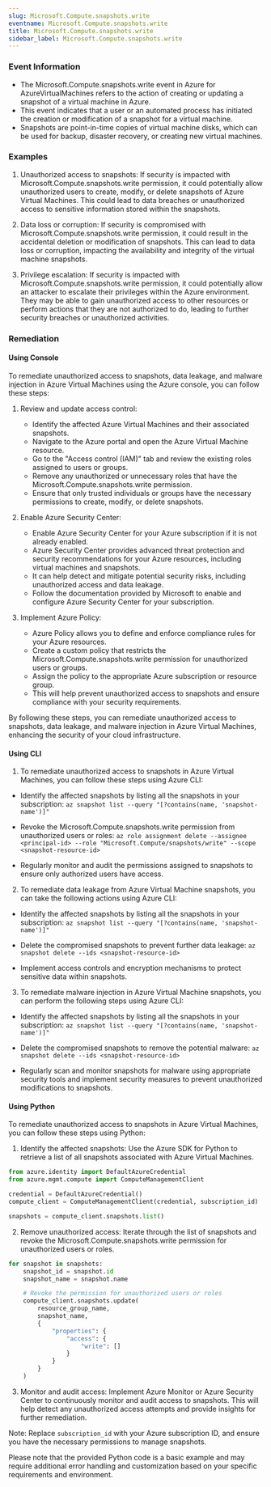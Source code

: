 ```yaml
--- 
slug: Microsoft.Compute.snapshots.write
eventname: Microsoft.Compute.snapshots.write
title: Microsoft.Compute.snapshots.write
sidebar_label: Microsoft.Compute.snapshots.write
---
```

                       
### Event Information

- The Microsoft.Compute.snapshots.write event in Azure for AzureVirtualMachines refers to the action of creating or updating a snapshot of a virtual machine in Azure.
- This event indicates that a user or an automated process has initiated the creation or modification of a snapshot for a virtual machine.
- Snapshots are point-in-time copies of virtual machine disks, which can be used for backup, disaster recovery, or creating new virtual machines.


### Examples

1. Unauthorized access to snapshots: If security is impacted with Microsoft.Compute.snapshots.write permission, it could potentially allow unauthorized users to create, modify, or delete snapshots of Azure Virtual Machines. This could lead to data breaches or unauthorized access to sensitive information stored within the snapshots.

2. Data loss or corruption: If security is compromised with Microsoft.Compute.snapshots.write permission, it could result in the accidental deletion or modification of snapshots. This can lead to data loss or corruption, impacting the availability and integrity of the virtual machine snapshots.

3. Privilege escalation: If security is impacted with Microsoft.Compute.snapshots.write permission, it could potentially allow an attacker to escalate their privileges within the Azure environment. They may be able to gain unauthorized access to other resources or perform actions that they are not authorized to do, leading to further security breaches or unauthorized activities.

### Remediation

#### Using Console

To remediate unauthorized access to snapshots, data leakage, and malware injection in Azure Virtual Machines using the Azure console, you can follow these steps:

1. Review and update access control: 
   - Identify the affected Azure Virtual Machines and their associated snapshots.
   - Navigate to the Azure portal and open the Azure Virtual Machine resource.
   - Go to the "Access control (IAM)" tab and review the existing roles assigned to users or groups.
   - Remove any unauthorized or unnecessary roles that have the Microsoft.Compute.snapshots.write permission.
   - Ensure that only trusted individuals or groups have the necessary permissions to create, modify, or delete snapshots.

2. Enable Azure Security Center:
   - Enable Azure Security Center for your Azure subscription if it is not already enabled.
   - Azure Security Center provides advanced threat protection and security recommendations for your Azure resources, including virtual machines and snapshots.
   - It can help detect and mitigate potential security risks, including unauthorized access and data leakage.
   - Follow the documentation provided by Microsoft to enable and configure Azure Security Center for your subscription.

3. Implement Azure Policy:
   - Azure Policy allows you to define and enforce compliance rules for your Azure resources.
   - Create a custom policy that restricts the Microsoft.Compute.snapshots.write permission for unauthorized users or groups.
   - Assign the policy to the appropriate Azure subscription or resource group.
   - This will help prevent unauthorized access to snapshots and ensure compliance with your security requirements.

By following these steps, you can remediate unauthorized access to snapshots, data leakage, and malware injection in Azure Virtual Machines, enhancing the security of your cloud infrastructure.

#### Using CLI

1. To remediate unauthorized access to snapshots in Azure Virtual Machines, you can follow these steps using Azure CLI:

- Identify the affected snapshots by listing all the snapshots in your subscription:
  `az snapshot list --query "[?contains(name, 'snapshot-name')]"`

- Revoke the Microsoft.Compute.snapshots.write permission from unauthorized users or roles:
  `az role assignment delete --assignee <principal-id> --role "Microsoft.Compute/snapshots/write" --scope <snapshot-resource-id>`

- Regularly monitor and audit the permissions assigned to snapshots to ensure only authorized users have access.

2. To remediate data leakage from Azure Virtual Machine snapshots, you can take the following actions using Azure CLI:

- Identify the affected snapshots by listing all the snapshots in your subscription:
  `az snapshot list --query "[?contains(name, 'snapshot-name')]"`

- Delete the compromised snapshots to prevent further data leakage:
  `az snapshot delete --ids <snapshot-resource-id>`

- Implement access controls and encryption mechanisms to protect sensitive data within snapshots.

3. To remediate malware injection in Azure Virtual Machine snapshots, you can perform the following steps using Azure CLI:

- Identify the affected snapshots by listing all the snapshots in your subscription:
  `az snapshot list --query "[?contains(name, 'snapshot-name')]"`

- Delete the compromised snapshots to remove the potential malware:
  `az snapshot delete --ids <snapshot-resource-id>`

- Regularly scan and monitor snapshots for malware using appropriate security tools and implement security measures to prevent unauthorized modifications to snapshots.

#### Using Python

To remediate unauthorized access to snapshots in Azure Virtual Machines, you can follow these steps using Python:

1. Identify the affected snapshots: Use the Azure SDK for Python to retrieve a list of all snapshots associated with Azure Virtual Machines.

```python
from azure.identity import DefaultAzureCredential
from azure.mgmt.compute import ComputeManagementClient

credential = DefaultAzureCredential()
compute_client = ComputeManagementClient(credential, subscription_id)

snapshots = compute_client.snapshots.list()
```

2. Remove unauthorized access: Iterate through the list of snapshots and revoke the Microsoft.Compute.snapshots.write permission for unauthorized users or roles.

```python
for snapshot in snapshots:
    snapshot_id = snapshot.id
    snapshot_name = snapshot.name

    # Revoke the permission for unauthorized users or roles
    compute_client.snapshots.update(
        resource_group_name,
        snapshot_name,
        {
            "properties": {
                "access": {
                    "write": []
                }
            }
        }
    )
```

3. Monitor and audit access: Implement Azure Monitor or Azure Security Center to continuously monitor and audit access to snapshots. This will help detect any unauthorized access attempts and provide insights for further remediation.

Note: Replace `subscription_id` with your Azure subscription ID, and ensure you have the necessary permissions to manage snapshots.

Please note that the provided Python code is a basic example and may require additional error handling and customization based on your specific requirements and environment.


 